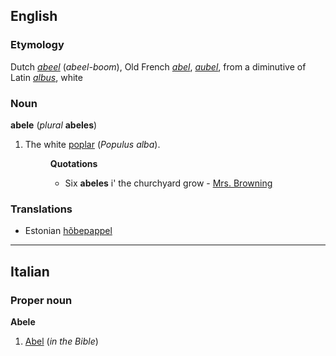 ==English==
===Etymology===
Dutch ''[[abeel]]'' (''abeel-boom''), Old French ''[[abel]]'', ''[[aubel]]'', from a diminutive of Latin ''[[albus]]'', white

===Noun===
'''abele''' (''plural'' '''abeles''')
#The white [[poplar]] (''Populus alba'').
#:'''Quotations'''
#:*Six '''abeles''' i' the churchyard grow - [[Mrs. Browning]]

===Translations===
*Estonian [[hõbepappel]]

----

==Italian==
===Proper noun===
'''Abele'''

#[[Abel]] (''in the Bible'')